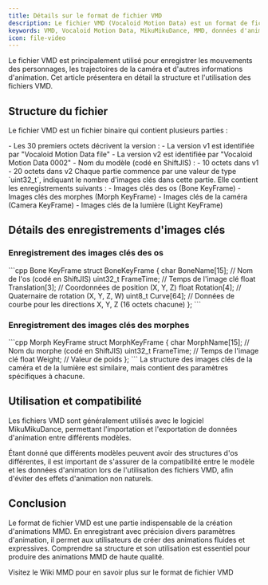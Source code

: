 ```yaml
---
title: Détails sur le format de fichier VMD
description: Le fichier VMD (Vocaloid Motion Data) est un format de fichier important utilisé dans MikuMikuDance (MMD) pour stocker des données d'animation.
keywords: VMD, Vocaloid Motion Data, MikuMikuDance, MMD, données d'animation, format de fichier
icon: file-video
---
```


Le fichier VMD est principalement utilisé pour enregistrer les mouvements des personnages, les trajectoires de la caméra et d'autres informations d'animation. Cet article présentera en détail la structure et l'utilisation des fichiers VMD.

## Structure du fichier

Le fichier VMD est un fichier binaire qui contient plusieurs parties :

<AccordionGroup>
  <Accordion title="Informations d'en-tête">
    - Les 30 premiers octets décrivent la version :
      - La version v1 est identifiée par "Vocaloid Motion Data file"
      - La version v2 est identifiée par "Vocaloid Motion Data 0002"
    - Nom du modèle (codé en ShiftJIS) :
      - 10 octets dans v1
      - 20 octets dans v2
  </Accordion>

  <Accordion title="Données des images clés">
    Chaque partie commence par une valeur de type `uint32_t`, indiquant le nombre d'images clés dans cette partie. Elle contient les enregistrements suivants :
    - Images clés des os (Bone KeyFrame)
    - Images clés des morphes (Morph KeyFrame)
    - Images clés de la caméra (Camera KeyFrame)
    - Images clés de la lumière (Light KeyFrame)
  </Accordion>
</AccordionGroup>

## Détails des enregistrements d'images clés

### Enregistrement des images clés des os

<CodeGroup>
  ```cpp Bone KeyFrame
  struct BoneKeyFrame {
    char BoneName[15];     // Nom de l'os (codé en ShiftJIS)
    uint32_t FrameTime;    // Temps de l'image clé
    float Translation[3];  // Coordonnées de position (X, Y, Z)
    float Rotation[4];     // Quaternaire de rotation (X, Y, Z, W)
    uint8_t Curve[64];     // Données de courbe pour les directions X, Y, Z (16 octets chacune)
  };
  ```
</CodeGroup>

### Enregistrement des images clés des morphes

<CodeGroup>
  ```cpp Morph KeyFrame
  struct MorphKeyFrame {
    char MorphName[15];    // Nom du morphe (codé en ShiftJIS)
    uint32_t FrameTime;    // Temps de l'image clé
    float Weight;          // Valeur de poids
  };
  ```
</CodeGroup>

<Note>
  La structure des images clés de la caméra et de la lumière est similaire, mais contient des paramètres spécifiques à chacune.
</Note>

## Utilisation et compatibilité

Les fichiers VMD sont généralement utilisés avec le logiciel MikuMikuDance, permettant l'importation et l'exportation de données d'animation entre différents modèles.

<Warning>
  Étant donné que différents modèles peuvent avoir des structures d'os différentes, il est important de s'assurer de la compatibilité entre le modèle et les données d'animation lors de l'utilisation des fichiers VMD, afin d'éviter des effets d'animation non naturels.
</Warning>

## Conclusion

Le format de fichier VMD est une partie indispensable de la création d'animations MMD. En enregistrant avec précision divers paramètres d'animation, il permet aux utilisateurs de créer des animations fluides et expressives. Comprendre sa structure et son utilisation est essentiel pour produire des animations MMD de haute qualité.

<Card title="En savoir plus" icon="book-open" href="https://mikumikudance.fandom.com/wiki/VMD_file_format">
  Visitez le Wiki MMD pour en savoir plus sur le format de fichier VMD
</Card>

